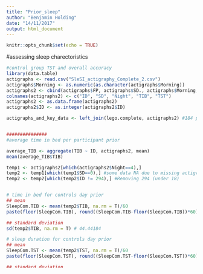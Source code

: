 ```yaml
---
title: "Prior_sleep"
author: "Benjamin Holding"
date: "14/11/2017"
output: html_document
---
```


```r
knitr::opts_chunk$set(echo = TRUE)
```

#assessing sleep charectoristics
```r
#control group TST and overall accuracy
library(data.table)
actigraphs <- read.csv("SleSI_actigraphy_Complete_2.csv")
actigraphs$Morning <- as.numeric(as.character(actigraphs$Morning))
actigraphs2 <- cbind(actigraphs$FP, actigraphs$SD., actigraphs$Morning, actigraphs$Time.in.bed..min., actigraphs$Assumed.sleep.time..min.)
colnames(actigraphs2) <- c("ID", "SD", "Night", "TIB", "TST")
actigraphs2 <- as.data.frame(actigraphs2)
actigraphs2$ID <- as.integer(actigraphs2$ID)

actigraphs_and_key_data <- left_join(lego.complete, actigraphs2) #184 participants, 2 non-randomised (thus no actigraphy)


###############
#average time in bed per participant prior

average_TIB <- aggregate(TIB ~ ID, actigraphs2, mean)
mean(average_TIB$TIB)

temp1 <- actigraphs2[which(actigraphs2$Night==4),]
temp2 <- temp1[which(temp1$SD==0),] #some data NA due to missing actigraphy data
temp2 <- temp2[which(temp2$ID != 294),] #Removing 294 (under 18)


# time in bed for controls day prior
## mean
SleepCom.TIB <- mean(temp2$TIB, na.rm = T)/60 
paste(floor(SleepCom.TIB), round((SleepCom.TIB-floor(SleepCom.TIB))*60), sep=":") #8:19

## standard deviation
sd(temp2$TIB, na.rm = T) # 44.44184

# sleep duration for controls day prior
## mean
SleepCom.TST <- mean(temp2$TST, na.rm = T)/60
paste(floor(SleepCom.TST), round((SleepCom.TST-floor(SleepCom.TST))*60), sep=":") #7:51

## standard deviation
sd(temp2$TST, na.rm = T) # 53.49712
```

#Age and Sex
```r
#Age
mean(lego.complete$Age, na.rm = T)
sd(lego.complete$Age, na.rm = T)

#Sex
table(lego.complete$Woman)
```

